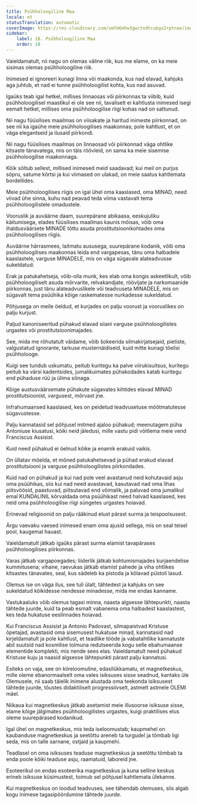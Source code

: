 ```yaml
---
title: Psühholoogiline Maa
locale: et
statusTranslation: automatic
coverImage: https://res.cloudinary.com/xmfm6mhw3gwctndtcubgx2rptnae/image/upload/v1741354419/small_cover_la_gran_rebelion_28716e29d2.webp
sidebar:
    label: 18. Psühholoogiline Maa
    order: 18
---
```

Vaieldamatult, nii nagu on olemas väline riik, kus me elame, on ka meie sisimas olemas psühholoogiline riik.

Inimesed ei ignoreeri kunagi linna või maakonda, kus nad elavad, kahjuks aga juhtub, et nad ei tunne psühholoogilist kohta, kus nad asuvad.

Igaüks teab igal hetkel, millises linnaosas või piirkonnas ta viibib, kuid psühholoogilisel maastikul ei ole see nii, tavaliselt ei kahtlusta inimesed isegi eemalt hetkel, millises oma psühholoogilise riigi kohas nad on sattunud.

Nii nagu füüsilises maailmas on viisakate ja haritud inimeste piirkonnad, on see nii ka igaühe meie psühholoogilises maakonnas; pole kahtlust, et on väga elegantseid ja ilusaid piirkondi.

Nii nagu füüsilises maailmas on linnaosad või piirkonnad väga ohtlike kitsaste tänavatega, mis on täis röövleid, on sama ka meie sisemise psühholoogilise maakonnaga.

Kõik sõltub sellest, millised inimesed meid saadavad; kui meil on purjus sõpru, satume kõrtsi ja kui viimased on ulakad, on meie saatus kahtlemata bordellides.

Meie psühholoogilises riigis on igal ühel oma kaaslased, oma MINAD, need viivad ühe sinna, kuhu nad peavad teda viima vastavalt tema psühholoogilistele omadustele.

Vooruslik ja auväärne daam, suurepärane abikaasa, eeskujuliku käitumisega, elades füüsilises maailmas kaunis mõisas, võib oma ihaldusväärsete MINADE tõttu asuda prostitutsioonikohtades oma psühholoogilises riigis.

Auväärne härrasmees, laitmatu aususega, suurepärane kodanik, võib oma psühholoogilises maakonnas leida end vargapesas, tänu oma halbadele kaaslastele, varguse MINADELE, mis on väga sügavale alateadvusse sukeldatud.

Erak ja patukahetseja, võib-olla munk, kes elab oma kongis askeetlikult, võib psühholoogiliselt asuda mõrvarite, relvakandjate, röövijate ja narkomaanide piirkonnas, just tänu alateadvuslikele või teadvuseta MINADELE, mis on sügavalt tema psüühika kõige raskematesse nurkadesse sukeldatud.

Põhjusega on meile öeldud, et kurjades on palju voorust ja vooruslikes on palju kurjust.

Paljud kanoniseeritud pühakud elavad siiani varguse psühholoogilistes urgastes või prostitutsioonimajades.

See, mida me rõhutatult väidame, võib šokeerida silmakirjatsejaid, pietiste, valgustatud ignorante, tarkuse musternäidiseid, kuid mitte kunagi tõelisi psühholooge.

Kuigi see tundub uskumatu, peitub kuritegu ka palve viirukisuitsus, kuritegu peitub ka värsi kadentsides, jumalikuimates pühakodades katab kuritegu end pühaduse rüü ja ülima sõnaga.

Kõige austusväärsemate pühakute sügavates kihtides elavad MINAD prostitutsioonist, vargusest, mõrvast jne.

Infrahumaansed kaaslased, kes on peidetud teadvusetuse mõõtmatutesse sügavustesse.

Palju kannatasid sel põhjusel mitmed ajaloo pühakud; meenutagem püha Antoniuse kiusatusi, kõiki neid jäledusi, mille vastu pidi võitlema meie vend Franciscus Assisist.

Kuid need pühakud ei öelnud kõike ja enamik erakuid vaikis.

On üllatav mõelda, et mõned patukahetsevad ja pühad erakud elavad prostitutsiooni ja varguse psühholoogilistes piirkondades.

Kuid nad on pühakud ja kui nad pole veel avastanud neid kohutavaid asju oma psüühikas, siis kui nad need avastavad, kasutavad nad oma lihas piitsvöösid, paastuvad, piitsutavad end võimalik, ja paluvad oma jumalikul emal KUNDALINIL kõrvaldada oma psüühikast need halvad kaaslased, kes neid oma psühholoogilise riigi süngetes urgastes hoiavad.

Erinevad religioonid on palju rääkinud elust pärast surma ja teispoolsusest.

Ärgu vaevaku vaesed inimesed enam oma ajusid sellega, mis on seal teisel pool, kaugemal hauast.

Vaieldamatult jätkab igaüks pärast surma elamist tavapärases psühholoogilises piirkonnas.

Varas jätkab vargapoegades; liiderlik jätkab kohtumismajades kurjaendelise kummitusena; vihane, raevukas jätkab elamist pahede ja viha ohtlikes kitsastes tänavates, seal, kus sädeleb ka pistoda ja kõlavad püstoli lasud.

Olemus ise on väga ilus, see tuli ülalt, tähtedest ja kahjuks on see sukeldatud kõikidesse nendesse minadesse, mida me endas kanname.

Vastukaaluks võib olemus tagasi minna, naasta algsesse lähtepunkti, naasta tähtede juurde, kuid ta peab esmalt vabanema oma halbadest kaaslastest, kes teda hukatuse eeslinnades hoiavad.

Kui Franciscus Assisist ja Antonio Padovast, silmapaistvad Kristuse õpetajad, avastasid oma sisemusest hukatuse minad, kannatasid nad kirjeldamatult ja pole kahtlust, et teadlike tööde ja vabatahtlike kannatuste abil suutsid nad kosmilise tolmuna redutseerida kogu selle ebahumaanse elementide komplekti, mis nende sees elas. Vaieldamatult need pühakud Kristuse kuju ja naasid algsesse lähtepunkti pärast palju kannatusi.

Esiteks on vaja, see on kiireloomuline, edasilükkamatu, et magnetkeskus, mille oleme ebanormaalselt oma vales isiksuses sisse seadnud, kantaks üle Olemusele, nii saab täielik inimene alustada oma teekonda isiksusest tähtede juurde, tõustes didaktiliselt progressiivselt, astmelt astmele OLEMI mäel.

Niikaua kui magnetkeskus jätkab asetamist meie illusoorse isiksuse sisse, elame kõige jälgimates psühholoogilistes urgastes, kuigi praktilises elus oleme suurepärased kodanikud.

Igal ühel on magnetkeskus, mis teda iseloomustab; kaupmehel on kaubanduse magnetkeskus ja seetõttu areneb ta turgudel ja tõmbab ligi seda, mis on talle sarnane, ostjaid ja kaupmehi.

Teadlasel on oma isiksuses teaduse magnetkeskus ja seetõttu tõmbab ta enda poole kõiki teaduse asju, raamatuid, laboreid jne.

Esoteerikul on endas esoteerika magnetkeskus ja kuna selline keskus erineb isiksuse küsimustest, toimub sel põhjusel kahtlemata ülekanne.

Kui magnetkeskus on loodud teadvuses, see tähendab olemuses, siis algab kogu inimese tagasipöördumine tähtede juurde.

